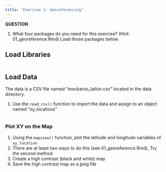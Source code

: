 ```yaml
---
title: "Exercise 1: Georeferencing"
---
```


**QUESTION** 

1. What four packages do you need for this exercise? (Hint: 01_georeference.Rmd) Load those packages below.

## Load Libraries
```r

```

## Load Data

The data is a CSV file named "mockaroo_latlon.csv" located in the data directory.  

1. Use the `read_csv()` function to import the data and assign to an object named "xy_locations"

```r

```

### Plot XY on the Map

1. Using the `mapview()` function, plot the latitude and longitude variables of `xy_location` 
2. There are at least two ways to do this (see 01_georeference.Rmd), Try the second method
3. Create a high contrast (black and white) map  
4. Save the high contrast map as a jpeg file


```r

```


